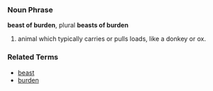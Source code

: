 ===Noun Phrase===
'''beast of burden''', plural '''beasts of burden'''

# animal which typically carries or pulls loads, like a donkey or ox.

===Related Terms===
*[[beast]]
*[[burden]]